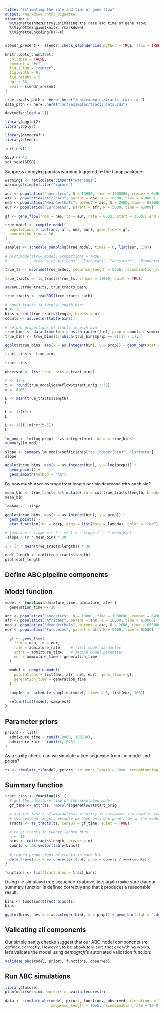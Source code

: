 ```yaml
---
title: "Estimating the rate and time of gene flow"
output: rmarkdown::html_vignette
vignette: >
  %\VignetteIndexEntry{Estimating the rate and time of gene flow}
  %\VignetteEngine{knitr::rmarkdown}
  %\VignetteEncoding{UTF-8}
---
```


```r
slendr_present <- slendr::check_dependencies(python = TRUE, slim = TRUE, quit = FALSE)

knitr::opts_chunk$set(
  collapse = FALSE,
  comment = "#>",
  fig.align = "center",
  fig.width = 8,
  fig.height = 5,
  dpi = 80,
  eval = slendr_present
)

true_tracts_path <- here::here("inst/examples/tracts_truth.rds")
data_path <- here::here("inst/examples/tracts_data.rds")

devtools::load_all()
```

```r
library(ggplot2)
library(dplyr)

library(demografr)
library(slendr)

init_env()

SEED <- 42
set.seed(SEED)
```

Suppress annoying pandas warning triggered by the tspop package:

```r
warnings <- reticulate::import("warnings")
warnings$simplefilter("ignore")
```

```r
anc <- population("ancestors", N = 10000, time = 1000000, remove = 649000)
afr <- population("Africans", parent = anc, N = 10000, time = 650000)
nea <- population("Neanderthals", parent = anc, N = 2000, time = 650000)
eur <- population("Europeans", parent = afr, N = 5000, time = 60000)

gf <- gene_flow(from = nea, to = eur, rate = 0.03, start = 35000, end = 35000 - 30)

true_model <- compile_model(
  populations = list(anc, afr, nea, eur), gene_flow = gf,
  generation_time = 30
)

samples <- schedule_sampling(true_model, times = 0, list(eur, 100))

# plot_model(true_model, proportions = TRUE,
#            order = c("Africans", "Europeans", "ancestors", "Neanderthals"))

true_ts <- msprime(true_model, sequence_length = 50e6, recombination_rate = 1e-8, samples = samples)

true_tracts <- ts_tracts(true_ts, census = 35000, quiet = TRUE)

saveRDS(true_tracts, true_tracts_path)
```

```r
true_tracts <- readRDS(true_tracts_path)
```

```r
# count tracts in twenty length bins
n <- 30
bins <- cut(true_tracts$length, breaks = n)
counts <- as.vector(table(bins))

# return proportions of tracts in each bin
true_bins <- data.frame(bin = as.character(1:n), prop = counts / sum(counts))
true_bins <- true_bins[1:(which(true_bins$prop == 0)[1] - 1), ]

ggplot(true_bins, aes(x = as.integer(bin), y = prop)) + geom_bar(stat = "identity")

tract_bins <- true_bins
```

```r
tract_bins
```

```r
observed <- list(tract_bins = tract_bins)
```

```r
r <- 1e-8
t <- round(true_model$geneflow$tstart_orig / 30)
m <- 0.03

L <- mean(true_tracts$length)
L

L <- 1/(r*t)
L

L <- 1/((1-m)*r*(t-1))
L
```

```r
lm_mod <- lm(log(prop) ~ as.integer(bin), data = true_bins)
summary(lm_mod)

slope <- summary(lm_mod)$coefficients["as.integer(bin)", "Estimate"]
slope
```

```r
ggplot(true_bins, aes(x = as.integer(bin), y = log(prop))) +
  geom_point() +
  geom_smooth(method = "lm")
```

By how much does average tract length per bin decrease with each bin?

```r
mean_bin <- true_tracts %>% mutate(bin = cut(true_tracts$length, breaks = n, labels = FALSE)) %>% filter(bin <= max(as.integer(tract_bins$bin))) %>% group_by(bin) %>% summarise(x = mean(length)) %>% .$x %>% diff %>% mean
mean_bin
```

```r
lambda <- -slope

ggplot(true_bins, aes(x = as.integer(bin), y = prop)) +
  geom_point() +
  stat_function(fun = dexp, args = list(rate = lambda), color = "red")
```

```r
# lambda = - slope = r * t => t = - slope / (r * mean_bin)
-slope / (r * mean_bin) * 30

1 / (r * mean(true_tracts$length)) * 30
```

```r
ecdf_length <- ecdf(true_tracts$length)
plot(ecdf_length)

```



## Define ABC pipeline components

## Model function

```r
model <- function(admixture_time, admixture_rate) {
  generation_time <- 30

anc <- population("ancestors", N = 10000, time = 1000000, remove = 649000)
afr <- population("Africans", parent = anc, N = 10000, time = 650000)
nea <- population("Neanderthals", parent = anc, N = 2000, time = 650000)
eur <- population("Europeans", parent = afr, N = 5000, time = 60000)

  gf <- gene_flow(
    from = nea, to = eur,
    rate = admixture_rate,    # first model parameter
    start = admixture_time,   # second model parameter
    end = admixture_time - generation_time
  )

  model <- compile_model(
    populations = list(anc, afr, nea, eur), gene_flow = gf,
    generation_time = generation_time
  )
  
  samples <- schedule_sampling(model, times = 0, list(eur, 100))

  return(list(model, samples))
}
```

## Parameter priors

```r
priors <- list(
  admixture_time ~ runif(20000, 100000),
  admixture_rate ~ runif(0, 0.3)
)
```

As a sanity check, can we simulate a tree sequence from the model and priors?

```r
ts <- simulate_ts(model, priors, sequence_length = 10e6, recombination_rate = 1e-8)
```

## Summary function

```r
tract_bins <- function(ts) {
  # get the admixture time of the simulated model
  gf_time <- attr(ts, "model")$geneflow$tstart_orig

  # extract tracts of Neanderthal ancestry in Europeans (no need to specify
  # sources and targets because we have only one gene flow in the model)
  tracts <- ts_tracts(ts, census = gf_time, quiet = TRUE)

  # count tracts in twenty length bins
  n <- 20
  bins <- cut(tracts$length, breaks = n)
  counts <- as.vector(table(bins))
  
  # return proportions of tracts in each bin
  data.frame(bin = as.character(1:n), prop = counts / sum(counts))
}

functions <- list(tract_bins = tract_bins)
```

Using the simulated tree sequence `ts` above, let's again make sure that our summary function is defined correctly and that it produces a reasonable result:

```r
bins <- functions$tract_bins(ts)
bins
```

```r
ggplot(bins, aes(x = as.integer(bin), y = prop)) + geom_bar(stat = "identity")
```


## Validating all components

Our simple sanity checks suggest that our ABC model components are defined correctly. However, to be absolutely sure that everything works, let's validate the model using _demografr_'s automated validation function:

```r
validate_abc(model, priors, functions, observed)
```


## Run ABC simulations

```r
library(future)
plan(multisession, workers = availableCores())
```

```r
data <- simulate_abc(model, priors, functions, observed, iterations = 100,
                     sequence_length = 10e6, recombination_rate = 1e-8)
```

